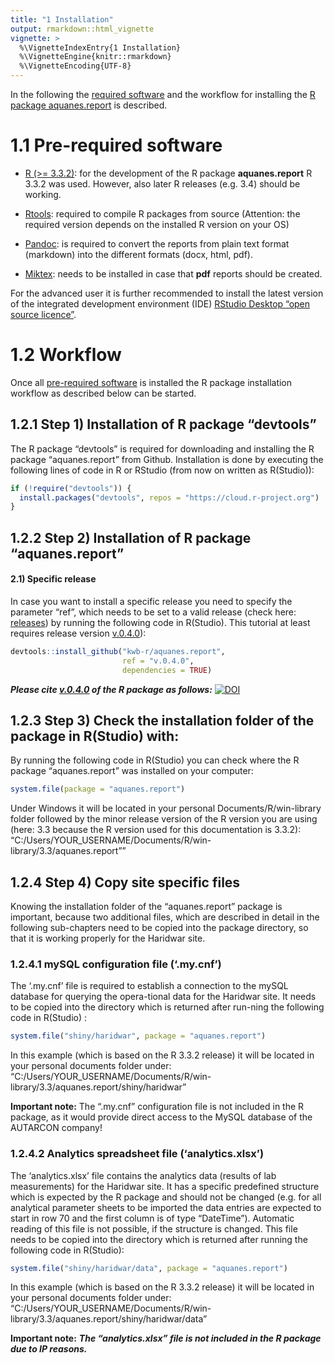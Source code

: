---
title: "1 Installation"
output: rmarkdown::html_vignette
vignette: >
  %\VignetteIndexEntry{1 Installation}
  %\VignetteEngine{knitr::rmarkdown}
  %\VignetteEncoding{UTF-8}
---

In the following the [required software](#1-1-pre-required-software) and the 
workflow for installing the [R package aquanes.report](#1-2-r-package-installation) 
is described.

# 1.1 Pre-required software


- [R (>= 3.3.2)](https://cloud.r-project.org/): for the development of the R 
package **aquanes.report** R 3.3.2 was used. However, also later R releases 
(e.g. 3.4) should be working.  

- [Rtools](https://cran.rstudio.com/bin/windows/Rtools/): required to compile R 
packages from source (Attention: the required version depends on the installed R 
version on your OS)

- [Pandoc](http://pandoc.org/installing.html): is required to convert the reports 
from plain text format (markdown) into the different formats (docx, html, pdf). 

- [Miktex](https://miktex.org/download): needs to be installed in case that **pdf** reports should be created.


For the advanced user it is further recommended to install the latest version of 
the integrated development environment (IDE) [RStudio Desktop "open source licence"](https://www.rstudio.com/products/rstudio/download2/#download). 


# 1.2 Workflow

Once all [pre-required software](#1-1-pre-required-software) is installed the R 
package installation workflow as described below can be started.


## 1.2.1 Step 1) Installation of R package "devtools" 

The R package "devtools" is required for downloading and installing the R package 
"aquanes.report" from Github. Installation is done by executing the following 
lines of code in R or RStudio (from now on written as R(Studio)):
```r
if (!require("devtools")) {
  install.packages("devtools", repos = "https://cloud.r-project.org")
}
```

## 1.2.2 Step 2) Installation of R package "aquanes.report"
#### 2.1) Specific release 

In case you want to install a specific release you need to specify the 
parameter "ref", which needs to be set to a valid release (check here: [releases](https://github.com/KWB-R/aquanes.report/releases)) by running the following code in R(Studio). This tutorial at least requires release version [v.0.4.0](https://github.com/KWB-R/aquanes.report/releases/tag/v.0.4.0)):
```r
devtools::install_github("kwb-r/aquanes.report", 
                         ref = "v.0.4.0",
                         dependencies = TRUE)
```

***Please cite [v.0.4.0](https://github.com/KWB-R/aquanes.report/releases/tag/v.0.4.0) 
of the R package as follows:*** [![DOI](https://zenodo.org/badge/DOI/10.5281/zenodo.825030.svg)](https://doi.org/10.5281/zenodo.825030)

## 1.2.3	Step 3) Check the installation folder of the package in R(Studio) with:

By running the following code in R(Studio) you can check where the R package 
“aquanes.report” was installed on your computer:
```{r eval = FALSE}
system.file(package = "aquanes.report")
```

Under Windows it will be located in your personal Documents/R/win-library folder 
followed by the minor release version of the R version you are using (here: 3.3 
because the R version used for this documentation is 3.3.2): 
"C:/Users/YOUR_USERNAME/Documents/R/win-library/3.3/aquanes.report""

## 1.2.4	Step 4) Copy site specific files
Knowing the installation folder of the “aquanes.report” package is important, 
because two additional files, which are described in detail in the following 
sub-chapters need to be copied into the package directory, so that it is working 
properly for the Haridwar site.

### 1.2.4.1	mySQL configuration file ('.my.cnf')
The '.my.cnf' file is required to establish a connection to the mySQL database 
for querying the opera-tional data for the Haridwar site. It needs to be copied 
into the directory which is returned after run-ning the following code in R(Studio) :
```{r eval = FALSE}
system.file("shiny/haridwar", package = "aquanes.report")
```

In this example (which is based on the R 3.3.2 release) it will be located in 
your personal documents folder under:
"C:/Users/YOUR_USERNAME/Documents/R/win-library/3.3/aquanes.report/shiny/haridwar"

**Important note:** 
The “.my.cnf” configuration file  is not included in the R package, as it would 
provide direct access to the MySQL database of the AUTARCON company!

### 1.2.4.2	Analytics spreadsheet file ('analytics.xlsx')
The 'analytics.xlsx' file contains the analytics data (results of lab measurements) 
for the Haridwar site. It has a specific predefined structure which is expected 
by the R package and should not be changed (e.g. for all analytical parameter 
sheets to be imported the data entries are expected to start in row 70 and the 
first column is of type “DateTime”). Automatic reading of this file is not 
possible, if the structure is changed.
This file needs to be copied into the directory which is returned after running 
the following code in R(Studio):
```{r eval = FALSE}
system.file("shiny/haridwar/data", package = "aquanes.report")
```

In this example (which is based on the R 3.3.2 release) it will be located in 
your personal documents folder under:
"C:/Users/YOUR_USERNAME/Documents/R/win-library/3.3/aquanes.report/shiny/haridwar/data"

**Important note:**
***The “analytics.xlsx” file  is not included in the R package due to IP reasons.***


